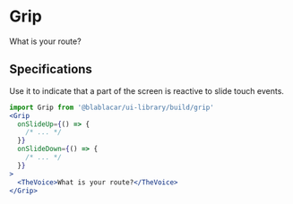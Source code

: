 

<Meta title="Widgets/Grip" />

# Grip

<Canvas>
  <Story name="Default">
    <Grip onSlideUp={action('Slide Up')} onSlideDown={action('Slide Down')}>
      <TheVoice>What is your route?</TheVoice>
      <ItemRadioGroup>
        <ItemRadio labelTitle="Via A10" label="Tolls" name="foo" value="1" />
        <ItemRadio labelTitle="Via N200" label="No tolls" name="foo" value="2" />
      </ItemRadioGroup>
    </Grip>
  </Story>
</Canvas>


## Specifications

Use it to indicate that a part of the screen is reactive to slide touch events.

```jsx
import Grip from '@blablacar/ui-library/build/grip'
<Grip
  onSlideUp={() => {
    /* ... */
  }}
  onSlideDown={() => {
    /* ... */
  }}
>
  <TheVoice>What is your route?</TheVoice>
</Grip>
```

<ArgsTable of={Grip} />
